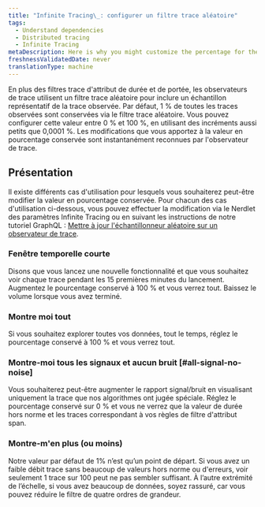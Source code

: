 ```yaml
---
title: "Infinite Tracing\_: configurer un filtre trace aléatoire"
tags:
  - Understand dependencies
  - Distributed tracing
  - Infinite Tracing
metaDescription: Here is why you might customize the percentage for the random filter of a trace observer for Infinite Tracing.
freshnessValidatedDate: never
translationType: machine
---
```


En plus des filtres trace d&apos;attribut de durée et de portée, les observateurs de trace utilisent un filtre trace aléatoire pour inclure un échantillon représentatif de la trace observée. Par défaut, 1 % de toutes les traces observées sont conservées via le filtre trace aléatoire. Vous pouvez configurer cette valeur entre 0 % et 100 %, en utilisant des incréments aussi petits que 0,0001 %. Les modifications que vous apportez à la valeur en pourcentage conservée sont instantanément reconnues par l&apos;observateur de trace.

## Présentation

Il existe différents cas d&apos;utilisation pour lesquels vous souhaiterez peut-être modifier la valeur en pourcentage conservée. Pour chacun des cas d&apos;utilisation ci-dessous, vous pouvez effectuer la modification via le Nerdlet des paramètres Infinite Tracing ou en suivant les instructions de notre tutoriel GraphQL : [Mettre à jour l&apos;échantillonneur aléatoire sur un observateur de trace](/docs/apis/nerdgraph/examples/configure-infinite-tracing-graphql#updating-the-random-sampler).

### Fenêtre temporelle courte

Disons que vous lancez une nouvelle fonctionnalité et que vous souhaitez voir chaque trace pendant les 15 premières minutes du lancement. Augmentez le pourcentage conservé à 100 % et vous verrez tout. Baissez le volume lorsque vous avez terminé.

### Montre moi tout

Si vous souhaitez explorer toutes vos données, tout le temps, réglez le pourcentage conservé à 100 % et vous verrez tout.

### Montre-moi tous les signaux et aucun bruit [#all-signal-no-noise]

Vous souhaiterez peut-être augmenter le rapport signal/bruit en visualisant uniquement la trace que nos algorithmes ont jugée spéciale. Réglez le pourcentage conservé sur 0 % et vous ne verrez que la valeur de durée hors norme et les traces correspondant à vos règles de filtre d&apos;attribut span.

### Montre-m&apos;en plus (ou moins)

Notre valeur par défaut de 1% n’est qu’un point de départ. Si vous avez un faible débit trace sans beaucoup de valeurs hors norme ou d&apos;erreurs, voir seulement 1 trace sur 100 peut ne pas sembler suffisant. À l’autre extrémité de l’échelle, si vous avez beaucoup de données, soyez rassuré, car vous pouvez réduire le filtre de quatre ordres de grandeur.